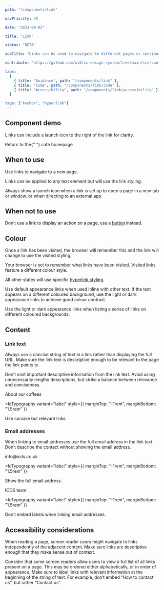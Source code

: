 ```yaml
---
path: "/components/link"

navPriority: 20

date: "2023-09-03"

title: "Link"

status: "BETA"

subTitle: "Links can be used to navigate to different pages or sections of a page."

contribute: "https://github.com/mi6/ic-design-system/tree/main/src/content/structured/components/link"

tabs:
  [
    { title: "Guidance", path: "/components/link" },
    { title: "Code", path: "/components/link/code" },
    { title: "Accessibility", path: "/components/link/accessibility" },
  ]

tags: ["Anchor", "Hyperlink"]
---
```



## Component demo

Links can include a launch icon to the right of the link for clarity.

<ComponentPreview>
  <IcTypography>
    Return to the{" "}
    <IcLink href="/components/link" target="_blank">
      café homepage
    </IcLink>
  </IcTypography>
</ComponentPreview>

## When to use

Use links to navigate to a new page.

Links can be applied to any text element but will use the link styling.

Always show a launch icon when a link is set up to open a page in a new tab or window, or when directing to an external app.

<DoDontCaution
  imageSrc={linksFig1}
  imageAlt="An example of a link labelled ‘Fairtrade Foundation” featuring a ‘launch’ icon to denote it will open a new tab or page."
  caption="Always include an external link icon formed by a square and an arrow when directing users to an external address."
  state="good"
/>

<DoDontCaution
  imageSrc={linksFig2}
  imageAlt="An example of a link labelled ‘Fairtrade Foundation” not featuring an external link icon."
  caption="Don’t use a default link for links that open a new tab or website."
  state="bad"
/>

## When not to use

Don’t use a link to display an action on a page, use a [button](/components/button) instead.

<DoubleDoDontCaution>
  <DoDontCaution
    imageSrc={linksFig3}
    imageAlt="An image of an example form featuring a group of radio buttons, with a submit button at the end."
    caption="Use a button when displaying a clickable action."
    state="good"
  />
  <DoDontCaution
    imageSrc={linksFig4}
    imageAlt="An image of an example form featuring a group of radio buttons, and a link labelled ‘Submit’ at the end."
    caption="Don’t use a link to initiate an action."
    state="bad"
  />
</DoubleDoDontCaution>

## Colour

Once a link has been visited, the browser will remember this and the link will change to use the visited styling.

Your browser is set to remember what links have been visited. Visited links feature a different colour style.

All other states will use specific [hyperlink styling](/styles/colour#links).

Use default appearance links when used inline with other text. If the text appears on a different coloured background, use the light or dark appearance links to achieve good colour contrast.

<DoubleDoDontCaution>
  <DoDontCaution
    imageSrc={linksFig5}
    imageAlt="An example paragraph with black text, featuring a link with blue colour styling."
    caption="When using links, always use a different colour to the adjacent text."
    state="good"
  />
  <DoDontCaution
    imageSrc={linksFig6}
    imageAlt="An example paragraph with black text, featuring a link the same colour styling."
    caption="Avoid using the same link appearance as the adjacent text. Only use the same appearance if the text is used on a dark background."
    state="bad"
  />
</DoubleDoDontCaution>

Use the light or dark appearance links when listing a series of links on different coloured backgrounds.

<DoDontCaution
  imageSrc={linksFig7}
  imageAlt="An image of a footer with two navigation groups titled ‘Services’ and ‘Policy’ which house a list of several links. Every text element in the footer is white, including the hyperlinks."
  caption="Use light appearance links when displaying links on a dark background."
  state="good"
/>

## Content

### Link text

Always use a concise string of text in a link rather than displaying the full URL. Make sure the link text is descriptive enough to be relevant to the page the link points to.

Don’t omit important descriptive information from the link text. Avoid using unnecessarily lengthy descriptions, but strike a balance between relevance and conciseness.

<ComponentPreview state="good" caption="test">
  <IcLink href="#">About our coffees</IcLink>
</ComponentPreview>

<IcTypography
  variant="label"
  style={{ marginTop: "-1rem", marginBottom: "1.5rem" }}
>
  Use concise but relevant links.
</IcTypography>

<DoDontCaution
  imageSrc={linksFig8}
  imageAlt="An example of three links. One reads ‘www.coffeeshop.com/about-our-coffees', the second reads ‘Let us tell you all about our speciality coffees’, and the third reads ‘Coffees’."
  caption="Don’t use URLs in the link text, don’t use unnecessarily long link text, and don’t omit important descriptive information."
  state="bad"
/>

### Email addresses

When linking to email addresses use the full email address in the link text. Don’t describe the contact without showing the email address.

<ComponentPreview state="good">
  <IcLink href="mailto:info@icds.co.uk">info@icds.co.uk</IcLink>
</ComponentPreview>

<IcTypography
  variant="label"
  style={{ marginTop: "-1rem", marginBottom: "1.5rem" }}
>
  Show the full email address.
</IcTypography>

<ComponentPreview state="bad">
  <IcLink href="mailto:info@icds.co.uk">ICDS team</IcLink>
</ComponentPreview>

<IcTypography
  variant="label"
  style={{ marginTop: "-1rem", marginBottom: "1.5rem" }}
>
  Don’t embed labels when linking email addresses.
</IcTypography>

## Accessibility considerations

When reading a page, screen reader users might navigate to links independently of the adjacent content. Make sure links are descriptive enough that they make sense out of context.

Consider that some screen readers allow users to view a full list of all links present on a page. This may be ordered either alphabetically, or in order of appearance. Make sure to label links with relevant information at the beginning of the string of text. For example, don’t embed “How to contact us”, but rather “Contact us”.
